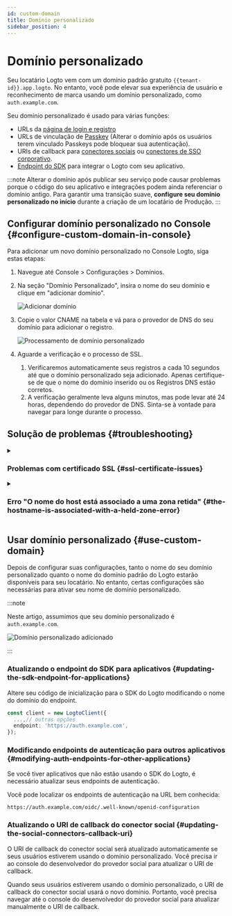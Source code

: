 ```yaml
---
id: custom-domain
title: Domínio personalizado
sidebar_position: 4
---
```



# Domínio personalizado

Seu locatário Logto vem com um domínio padrão gratuito `{{tenant-id}}.app.logto`. No entanto, você pode elevar sua experiência de usuário e reconhecimento de marca usando um domínio personalizado, como `auth.example.com`.

Seu domínio personalizado é usado para várias funções:

- URLs da [página de login e registro](/end-user-flows/sign-up-and-sign-in)
- URLs de vinculação de [Passkey](/end-user-flows/mfa/webauthn) (Alterar o domínio após os usuários terem vinculado Passkeys pode bloquear sua autenticação).
- URIs de callback para [conectores sociais](/connectors/social-connectors) ou [conectores de SSO corporativo](/connectors/enterprise-connectors).
- [Endpoint do SDK](/integrate-logto/application-data-structure#openid-provider-configuration-endpoint) para integrar o Logto com seu aplicativo.

:::note
Alterar o domínio após publicar seu serviço pode causar problemas porque o código do seu aplicativo e integrações podem ainda referenciar o domínio antigo. Para garantir uma transição suave, **configure seu domínio personalizado no início** durante a criação de um locatário de Produção.
:::

## Configurar domínio personalizado no Console \{#configure-custom-domain-in-console}

Para adicionar um novo domínio personalizado no Console Logto, siga estas etapas:

1. Navegue até <CloudLink to="/tenant-settings/domains">Console > Configurações > Domínios</CloudLink>.
2. Na seção "Domínio Personalizado", insira o nome do seu domínio e clique em "adicionar domínio".

   <img src={customDomainSectionImage} alt="Adicionar domínio" />

3. Copie o valor CNAME na tabela e vá para o provedor de DNS do seu domínio para adicionar o registro.

   <img src={customDomainProcessingImage} alt="Processamento de domínio personalizado" />

4. Aguarde a verificação e o processo de SSL.
   1. Verificaremos automaticamente seus registros a cada 10 segundos até que o domínio personalizado seja adicionado. Apenas certifique-se de que o nome do domínio inserido ou os Registros DNS estão corretos.
   2. A verificação geralmente leva alguns minutos, mas pode levar até 24 horas, dependendo do provedor de DNS. Sinta-se à vontade para navegar para longe durante o processo.

## Solução de problemas \{#troubleshooting}

<details>
<summary>

### Problemas com certificado SSL \{#ssl-certificate-issues}

</summary>

Se você encontrar problemas com o certificado SSL ao configurar seu domínio personalizado, isso pode estar relacionado a registros CAA na sua configuração DNS. Registros CAA especificam quais Autoridades Certificadoras (CAs) estão autorizadas a emitir certificados para seu domínio.

Para solucionar e resolver problemas de certificado SSL relacionados a registros CAA, consulte a [documentação da Cloudflare](https://developers.cloudflare.com/ssl/edge-certificates/caa-records/) sobre Registros CAA.

</details>

<details>
<summary>

### Erro "O nome do host está associado a uma zona retida" \{#the-hostname-is-associated-with-a-held-zone-error}

</summary>

Se você encontrar a mensagem de erro "O nome do host está associado a uma zona retida, por favor, entre em contato com o proprietário para remover a retenção" ao adicionar um domínio personalizado, isso significa que o domínio já está na zona Cloudflare e está configurado para o status "Zone Hold". Veja esta [documentação da Cloudflare](https://developers.cloudflare.com/fundamentals/setup/account/account-security/zone-holds/) para mais informações.

Para resolver este problema, você precisará liberar a retenção da zona. Siga o link acima para instruções sobre como liberar a retenção da zona na Cloudflare.

</details>

## Usar domínio personalizado \{#use-custom-domain}

Depois de configurar suas configurações, tanto o nome do seu domínio personalizado quanto o nome do domínio padrão do Logto estarão disponíveis para seu locatário. No entanto, certas configurações são necessárias para ativar seu nome de domínio personalizado.

:::note

Neste artigo, assumimos que seu domínio personalizado é `auth.example.com`.

<img src={customDomainAddedImage} alt="Domínio personalizado adicionado" />

:::

### Atualizando o endpoint do SDK para aplicativos \{#updating-the-sdk-endpoint-for-applications}

Altere seu código de inicialização para o SDK do Logto modificando o nome do domínio do endpoint.

```typescript
const client = new LogtoClient({
  ...,// outras opções
  endpoint: 'https://auth.example.com',
});
```

### Modificando endpoints de autenticação para outros aplicativos \{#modifying-auth-endpoints-for-other-applications}

Se você tiver aplicativos que não estão usando o SDK do Logto, é necessário atualizar seus endpoints de autenticação.

Você pode localizar os endpoints de autenticação na URL bem conhecida:

```
https://auth.example.com/oidc/.well-known/openid-configuration
```

### Atualizando o URI de callback do conector social \{#updating-the-social-connectors-callback-uri}

O URI de callback do conector social será atualizado automaticamente se seus usuários estiverem usando o domínio personalizado. Você precisa ir ao console do desenvolvedor do provedor social para atualizar o URI de callback.

Quando seus usuários estiverem usando o domínio personalizado, o URI de callback do conector social usará o novo domínio. Portanto, você precisa navegar até o console do desenvolvedor do provedor social para atualizar manualmente o URI de callback.
